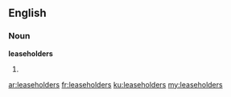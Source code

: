 ==English==

===Noun===
'''leaseholders'''

# {{plural of|[[leaseholder]]}}

[[ar:leaseholders]]
[[fr:leaseholders]]
[[ku:leaseholders]]
[[my:leaseholders]]
